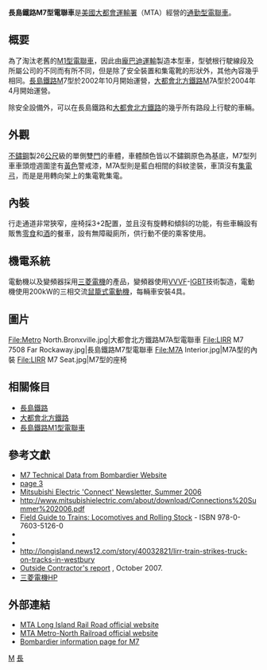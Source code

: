 {{鐵路車輛
|車輛名稱 = 長島鐵路M7型電聯車<br/>大都會北方鐵路M7A型電聯車<br/>(共通規格)
|公司色 =  #ffcc00
|標題色 = #000000
|圖像 = Bombardier_M7_7799_enters_Flushing.jpg
|pxl = 
|圖像替代文字 = 長島鐵路M7型電聯車
|圖像說明 = 長島鐵路M7型電聯車
|圖像2 = MNCR M7A Univ hts.JPG
|pxl2 = 
|圖像替代文字2 = 大都會北方鐵路M7A型電聯車
|圖像說明2 = 大都會北方鐵路M7A型電聯車
|unit = 
|類型 = [[通勤型電聯車|通勤型電聯車]]
|型號 = 
|技術平台 = 
|原產國 = 
|外形設計 = 
|内部設計 = 
|製造 = [[龐巴迪運輸|龐巴迪運輸]]
|組裝 = 
|訂單編號 = 
|產量 = 
|車輛總數 = 1,172輛
|車輛編號 = 
|製造年份 = 1999年 - 2006年
|投產年份 = 
|停產年份 = 
|投入服務 = 2002年10月（M7型）<br/>2004年4月（M7A型）
|退出服務 = 
|報廢 = 
|用戶 = [[長島鐵路|長島鐵路]]（M7型）<br/>[[大都會北方鐵路|大都會北方鐵路]]（M7A型）
|路線 = 
|車輛基地 = 
|暱稱 = 
|列車編組 = 2輛
|UIC軸式 = 
|ARR軸式 = 
|編組長度 = 
|車輛長度 = 25,908 
|車輛寬度 = 3,200 
|車輛高度 = 
|地板高度 = 
|月台高度 = 
|車輛重量 = 
|編組總重量 = 
|軸重 = 
|軸距 = 
|軌距 =1,435 
|輪徑 = 
|最小曲線半徑 = 
|轉向架 = 
|車體物料 = 
|車門 = 
|載客量 = 
|編組載客量 = 
|營運最高速度 = 129
|設計最高速度 = 161
|試驗最高速度 =
|持續速度 = 
|起動加速度 = 
|常用減速度 = 
|緊急減速度 = 
|牽引力 = 
|電化方式 = [[直流|直流]]750V(第三軌供電)
|受流方式 = 
|發動機 = 
|發動機功率 = 
|燃油量 = 
|傳動方式 = 
|牽引發電機 = 
|牽引電動機 = 
|電動機輸出 = 200 kW × 4具
|編組輸出 = 
|齒輪比 = 
|控制裝置 = [[VVVF|VVVF]]-[[IGBT|IGBT]]
|驅動裝置 = 
|連接器 = 
|制動方式 = 
|制動功率 = 
|保安裝置 = 
|備註 = 
|全寬備註 = 
|取代了 = 
}}

'''長島鐵路M7型電聯車'''是[[美國|美國]][[大都會運輸署|大都會運輸署]]（MTA）經營的[[通勤型電聯車|通勤型電聯車]]。

==概要==
為了淘汰老舊的[[長島鐵路M1型電聯車|M1型電聯車]]，因此由[[龐巴迪運輸|龐巴迪運輸]]製造本型車，型號根行駛線段及所屬公司的不同而有所不同，但是除了安全裝置和集電靴的形狀外，其他內容幾乎相同。[[長島鐵路|長島鐵路]]M7型於2002年10月開始運營，[[大都會北方鐵路|大都會北方鐵路]]M7A型於2004年4月開始運營。

除安全設備外，可以在長島鐵路和[[大都會北方鐵路|大都會北方鐵路]]的幾乎所有路段上行駛的車輛。

==外觀==
[[不鏽鋼|不鏽鋼]]製26[[公尺|公尺]]級的單側雙[[門|門]]的車體，車體顏色皆以不鏽鋼原色為基底，M7型列車車頭燈週圍塗有[[黃色|黃色]]警戒漆，M7A型則是藍白相間的斜紋塗裝，車頂沒有[[集電弓|集電弓]]，而是是用轉向架上的集電靴集電。

==內裝==
行走通道非常狹窄，座椅採3+2配置，並且沒有旋轉和傾斜的功能，有些車輛設有販售[[零食|零食]]和[[酒|酒]]的餐車，設有無障礙廁所，供行動不便的乘客使用。

==機電系統==
電動機以及變頻器採用[[三菱電機|三菱電機]]的產品，變頻器使用[[VVVF|VVVF]]-[[IGBT|IGBT]]技術製造，電動機使用200kW的三相交流[[鼠籠式電動機|鼠籠式電動機]]，每輛車安裝4具。

==圖片==
<gallery mode="packed" heights="150">
File:Metro North.Bronxville.jpg|大都會北方鐵路M7A型電聯車
File:LIRR M7 7508 Far Rockaway.jpg|長島鐵路M7型電聯車
File:M7A Interior.jpg|M7A型的內裝
File:LIRR M7 Seat.jpg|M7型的座椅
</gallery>

==相關條目==
*[[長島鐵路|長島鐵路]]
*[[大都會北方鐵路|大都會北方鐵路]]
*[[長島鐵路M1型電聯車|長島鐵路M1型電聯車]]

==參考文獻==
*[http://www.bombardier.com/en/transportation/products-services/rail-vehicles/commuter-and-regional-trains/single-deck-electric-multiple-units/m-7?docID=0901260d800102a8# M7 Technical Data from Bombardier Website] {{webarchive|url=https://web.archive.org/web/20081120003741/http://www.bombardier.com/en/transportation/products-services/rail-vehicles/commuter-and-regional-trains/single-deck-electric-multiple-units/m-7?docID=0901260d800102a8 |date=2008-11-20 }}
*[http://www.sonic.net/~mly/Caltrain-Electrification/2000-08-Rolling-Stock-Draft/a6.pdf  page 3] {{Wayback|url=http://www.sonic.net/~mly/Caltrain-Electrification/2000-08-Rolling-Stock-Draft/a6.pdf |date=20210210172937 }}
*[https://web.archive.org/web/20061015082239/  Mitsubishi Electric 'Connect' Newsletter, Summer 2006]
*[http://www.mitsubishielectric.com/about/download/Connections%20Summer%202006.pdf http://www.mitsubishielectric.com/about/download/Connections%20Summer%202006.pdf] {{Wayback|url=http://www.mitsubishielectric.com/about/download/Connections%20Summer%202006.pdf |date=20061015082239 }}
*[http://www.sonic.net/~mly/Caltrain-Electrification/rolling.pdf  Field Guide to Trains: Locomotives and Rolling Stock] {{Wayback|url=http://www.sonic.net/~mly/Caltrain-Electrification/rolling.pdf |date=20201001082543 }}- ISBN 978-0-7603-5126-0
*{{cite news |url=https://www.bbc.co.uk/news/world-us-canada-31124170 |title=Six killed as New York train hits vehicle |publisher=BBC News Online |accessdate=4 February 2015 |archive-date=2020-11-08 |archive-url=https://web.archive.org/web/20201108115848/https://www.bbc.co.uk/news/world-us-canada-31124170 |dead-url=no }}
*{{cite news |url=https://www.nytimes.com/2017/01/04/nyregion/lirr-derailment-atlantic-terminal-brooklyn.html?_r=0 |title=L.I.R.R. Derailment in Brooklyn Injures More Than 100 |publisher=New York Times |accessdate=4 January 2017 |archive-date=2020-11-12 |archive-url=https://web.archive.org/web/20201112023804/http://www.nytimes.com/2017/01/04/nyregion/lirr-derailment-atlantic-terminal-brooklyn.html?_r=0 |dead-url=no }}
*[http://longisland.news12.com/story/40032821/lirr-train-strikes-truck-on-tracks-in-westbury  http://longisland.news12.com/story/40032821/lirr-train-strikes-truck-on-tracks-in-westbury] {{Wayback|url=http://longisland.news12.com/story/40032821/lirr-train-strikes-truck-on-tracks-in-westbury |date=20190910090624 }}
*[http://mta.info/lirr/pubs/Assessment09-27-07.pdf Outside Contractor's report] {{webarchive|url=https://web.archive.org/web/20090305234411/http://mta.info/lirr/pubs/Assessment09-27-07.pdf |date=2009-03-05 }}, October 2007.
*[https://www.mitsubishielectric.co.jp/society/traffic/product/syaryou/s01.html 三菱電機HP] {{Wayback|url=https://www.mitsubishielectric.co.jp/society/traffic/product/syaryou/s01.html |date=20181110045703 }}

== 外部連結 ==
*[http://www.mta.info/lirr/ MTA Long Island Rail Road official website] {{Wayback|url=http://www.mta.info/lirr/ |date=20140528001318 }}
*[http://www.mta.info/mnr/ MTA Metro-North Railroad official website] {{Wayback|url=http://www.mta.info/mnr/ |date=20210511165442 }}
*[https://web.archive.org/web/20081120003741/http://www.bombardier.com/en/transportation/products-services/rail-vehicles/commuter-and-regional-trains/single-deck-electric-multiple-units/m-7?docID=0901260d800102a8 Bombardier information page for M7]

{{Commonscat|LIRR M7|M7型電聯車}}
{{Commonscat|M7A (railcar)|M7A型電聯車}}

{{長島鐵路車輛型式列表}}

[[Category:長島鐵路車輛|M]]
[[Category:美國電力動車組|長]]